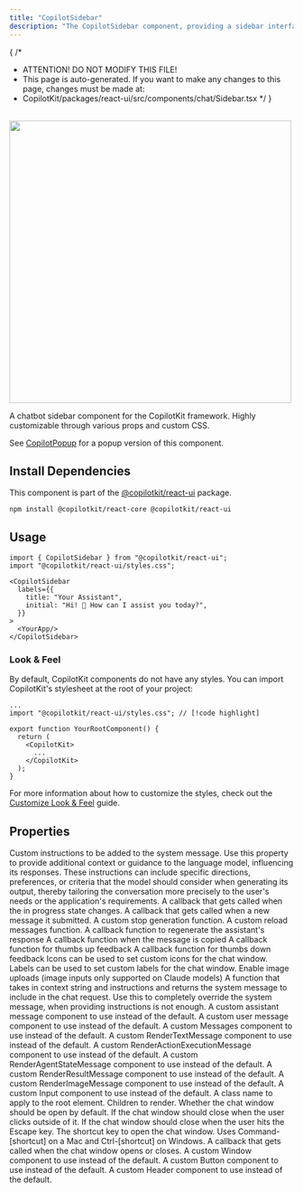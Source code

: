 ```yaml
---
title: "CopilotSidebar"
description: "The CopilotSidebar component, providing a sidebar interface for interacting with your copilot."
---
```


{
 /*
  * ATTENTION! DO NOT MODIFY THIS FILE!
  * This page is auto-generated. If you want to make any changes to this page, changes must be made at:
  * CopilotKit/packages/react-ui/src/components/chat/Sidebar.tsx
  */
}
<br/>
<img src="/images/CopilotSidebar.gif" width="500" />
 
A chatbot sidebar component for the CopilotKit framework. Highly customizable through various props and custom CSS.
 
See [CopilotPopup](/reference/components/chat/CopilotPopup) for a popup version of this component.
 
## Install Dependencies
 
This component is part of the [@copilotkit/react-ui](https://npmjs.com/package/@copilotkit/react-ui) package.
 
```shell npm2yarn \"@copilotkit/react-ui"\
npm install @copilotkit/react-core @copilotkit/react-ui
```
 
## Usage
 
```tsx
import { CopilotSidebar } from "@copilotkit/react-ui";
import "@copilotkit/react-ui/styles.css";
 
<CopilotSidebar
  labels={{
    title: "Your Assistant",
    initial: "Hi! 👋 How can I assist you today?",
  }}
>
  <YourApp/>
</CopilotSidebar>
```
 
### Look & Feel
 
By default, CopilotKit components do not have any styles. You can import CopilotKit's stylesheet at the root of your project:
```tsx title="YourRootComponent.tsx"
...
import "@copilotkit/react-ui/styles.css"; // [!code highlight]
 
export function YourRootComponent() {
  return (
    <CopilotKit>
      ...
    </CopilotKit>
  );
}
```
For more information about how to customize the styles, check out the [Customize Look & Feel](/guides/custom-look-and-feel/customize-built-in-ui-components) guide.

## Properties

<PropertyReference name="instructions" type="string"  > 
Custom instructions to be added to the system message. Use this property to
  provide additional context or guidance to the language model, influencing
  its responses. These instructions can include specific directions,
  preferences, or criteria that the model should consider when generating
  its output, thereby tailoring the conversation more precisely to the
  user's needs or the application's requirements.
</PropertyReference>

<PropertyReference name="onInProgress" type="(inProgress: boolean) => void"  > 
A callback that gets called when the in progress state changes.
</PropertyReference>

<PropertyReference name="onSubmitMessage" type="(message: string) => void | Promise<void>"  > 
A callback that gets called when a new message it submitted.
</PropertyReference>

<PropertyReference name="onStopGeneration" type="OnStopGeneration"  > 
A custom stop generation function.
</PropertyReference>

<PropertyReference name="onReloadMessages" type="OnReloadMessages"  > 
A custom reload messages function.
</PropertyReference>

<PropertyReference name="onRegenerate" type="(messageId: string) => void"  > 
A callback function to regenerate the assistant's response
</PropertyReference>

<PropertyReference name="onCopy" type="(message: string) => void"  > 
A callback function when the message is copied
</PropertyReference>

<PropertyReference name="onThumbsUp" type="(message: string) => void"  > 
A callback function for thumbs up feedback
</PropertyReference>

<PropertyReference name="onThumbsDown" type="(message: string) => void"  > 
A callback function for thumbs down feedback
</PropertyReference>

<PropertyReference name="icons" type="CopilotChatIcons"  > 
Icons can be used to set custom icons for the chat window.
</PropertyReference>

<PropertyReference name="labels" type="CopilotChatLabels"  > 
Labels can be used to set custom labels for the chat window.
</PropertyReference>

<PropertyReference name="imageUploadsEnabled" type="boolean"  > 
Enable image uploads (image inputs only supported on Claude models)
</PropertyReference>

<PropertyReference name="makeSystemMessage" type="SystemMessageFunction"  > 
A function that takes in context string and instructions and returns
  the system message to include in the chat request.
  Use this to completely override the system message, when providing
  instructions is not enough.
</PropertyReference>

<PropertyReference name="AssistantMessage" type="React.ComponentType<AssistantMessageProps>"  > 
A custom assistant message component to use instead of the default.
</PropertyReference>

<PropertyReference name="UserMessage" type="React.ComponentType<UserMessageProps>"  > 
A custom user message component to use instead of the default.
</PropertyReference>

<PropertyReference name="Messages" type="React.ComponentType<MessagesProps>"  > 
A custom Messages component to use instead of the default.
</PropertyReference>

<PropertyReference name="RenderTextMessage" type="React.ComponentType<RenderMessageProps>"  > 
A custom RenderTextMessage component to use instead of the default.
</PropertyReference>

<PropertyReference name="RenderActionExecutionMessage" type="React.ComponentType<RenderMessageProps>"  > 
A custom RenderActionExecutionMessage component to use instead of the default.
</PropertyReference>

<PropertyReference name="RenderAgentStateMessage" type="React.ComponentType<RenderMessageProps>"  > 
A custom RenderAgentStateMessage component to use instead of the default.
</PropertyReference>

<PropertyReference name="RenderResultMessage" type="React.ComponentType<RenderMessageProps>"  > 
A custom RenderResultMessage component to use instead of the default.
</PropertyReference>

<PropertyReference name="RenderImageMessage" type="React.ComponentType<RenderMessageProps>"  > 
A custom RenderImageMessage component to use instead of the default.
</PropertyReference>

<PropertyReference name="Input" type="React.ComponentType<InputProps>"  > 
A custom Input component to use instead of the default.
</PropertyReference>

<PropertyReference name="className" type="string"  > 
A class name to apply to the root element.
</PropertyReference>

<PropertyReference name="children" type="React.ReactNode"  > 
Children to render.
</PropertyReference>

<PropertyReference name="defaultOpen" type="boolean"  default="false"> 
Whether the chat window should be open by default.
</PropertyReference>

<PropertyReference name="clickOutsideToClose" type="boolean"  default="true"> 
If the chat window should close when the user clicks outside of it.
</PropertyReference>

<PropertyReference name="hitEscapeToClose" type="boolean"  default="true"> 
If the chat window should close when the user hits the Escape key.
</PropertyReference>

<PropertyReference name="shortcut" type="string"  default="'/'"> 
The shortcut key to open the chat window.
  Uses Command-[shortcut] on a Mac and Ctrl-[shortcut] on Windows.
</PropertyReference>

<PropertyReference name="onSetOpen" type="(open: boolean) => void"  > 
A callback that gets called when the chat window opens or closes.
</PropertyReference>

<PropertyReference name="Window" type="React.ComponentType<WindowProps>"  > 
A custom Window component to use instead of the default.
</PropertyReference>

<PropertyReference name="Button" type="React.ComponentType<ButtonProps>"  > 
A custom Button component to use instead of the default.
</PropertyReference>

<PropertyReference name="Header" type="React.ComponentType<HeaderProps>"  > 
A custom Header component to use instead of the default.
</PropertyReference>

